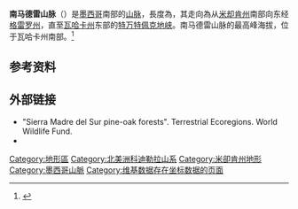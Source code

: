 {{Infobox mountain
|name                   = 南马德雷山脉<br>Sierra Madre del Sur
|other_name             = 
|photo                  = Sierra-madre-del-sur.JPG
|photo_alt              = 
|photo_caption          = 位於[[米卻肯州|米卻肯州]]海岸邊的南马德雷山脉

<!-- Geography -->
|country_type           = <!-- Alternative label for country eg use "Continent" for ranges in Antarctica -->
|country                = [[墨西哥|墨西哥]]
|country1               = 
|country2               = 
|region_type            = 州
|region                 = [[米却肯州|米却肯州]]、[[格雷羅州|格雷羅州]]、[[瓦哈卡州|瓦哈卡州]]
|region1                = 
|border                 = 
|border1                = 
<!-- Highest point -->
|highest                = <!-- name -->
|highest_location       = Cerro Nube
|elevation_m            = 3720
|elevation_system       = <!-- The reference system that defines the elevation -->
|elevation_note         = 
<!-- Coordinates of the highest point -->
|coordinates            = {{coord|17|55|41|N|100|18|0|W|type:mountain|format=dms|display=inline,title}}
|coordinates_note       =

<!-- Range -->
|length_km              = 1000
|width_km               = 
|area_km2               = 143447 
|length_orientation     = NW x SE<ref name=Peakbagger>{{cite web|title=Sierra Madre del Sur|url=http://www.peakbagger.com/range.aspx?rid=175|work=Peakbagger.com|accessdate=17 March 2013|archive-date=2019-01-20|archive-url=https://web.archive.org/web/20190120093611/https://www.peakbagger.com/range.aspx?rid=175|dead-url=no}}</ref>
|width_orientation      = 
|length_note            = 
|width_note             = 
|area_note              = 
<!-- Overall coordinates for the range; usually the center of the range -->
|range_coordinates      = 
|range_coordinates_note =

<!-- Geology -->
|geology                = 
|period                 = 
|orogeny                =

|map_image              = Geographic Map of Mexico.jpg
|map_caption            = 南马德雷山脉（圖下方）、周圍的一些山脈以及[[墨西哥高原|墨西哥高原]]
}}'''南马德雷山脉'''（{{lang-es|Sierra Madre del Sur}}）是[[墨西哥|墨西哥]]南部的[[山脉|山脉]]，長度為{{Convert|1000|km|mi}}，其走向為从[[米却肯州|米却肯州]]南部向东经[[格雷罗州|格雷罗州]]，直至[[瓦哈卡州|瓦哈卡州]]东部的[[特万特佩克地峡|特万特佩克地峡]]。南马德雷山脉的最高峰海拔{{Convert|3720|m|ft}}，位于瓦哈卡州南部。<ref>{{Cite book|title=Mexico and the United States|last=Lee Stacy|url=https://books.google.com/books?id=DSzyMGh8pNwC&pg=PA753&lpg=PA753&dq=sierra+madre+del+sur+mountains&source=bl&ots=6CVfL7c0JT&sig=Nsi610aZQRNmBSgsf8gKmM4sovo&hl=en&sa=X&ei=-A_5Tu2VN5LXiQK9nNzfBw&ved=0CFkQ6AEwBzg8#v=onepage&q=sierra%20madre%20del%20sur%20mountains&f=false|date=October 2002|pages=754|publisher={{link-en|Marshall Cavendish}}|isbn=978-0-7614-7402-9|access-date=2020-08-10|archive-date=2020-08-19|archive-url=https://web.archive.org/web/20200819035117/https://books.google.com/books?id=DSzyMGh8pNwC&pg=PA753&lpg=PA753&dq=sierra+madre+del+sur+mountains&source=bl&ots=6CVfL7c0JT&sig=Nsi610aZQRNmBSgsf8gKmM4sovo&hl=en&sa=X&ei=-A_5Tu2VN5LXiQK9nNzfBw&ved=0CFkQ6AEwBzg8#v=onepage&q=sierra%20madre%20del%20sur%20mountains&f=false|dead-url=no}}</ref>   

== 参考资料 ==
{{Reflist}}

== 外部链接 ==
{{Commons and category}}
* "Sierra Madre del Sur pine-oak forests". Terrestrial Ecoregions. World Wildlife Fund.
* {{NatGeo ecoregion|id=nt0309|name=Sierra Madre del Sur pine-oak forests}}
{{Authority control}}
[[Category:地形區|Category:地形區]]
[[Category:北美洲科迪勒拉山系|Category:北美洲科迪勒拉山系]]
[[Category:米卻肯州地形|Category:米卻肯州地形]]
[[Category:墨西哥山脈|Category:墨西哥山脈]]
[[Category:维基数据存在坐标数据的页面|Category:维基数据存在坐标数据的页面]]